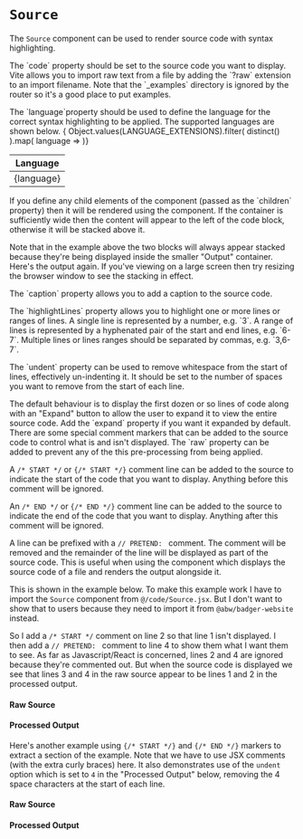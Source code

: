 
# `Source`

The `Source` component can be used to render source code with syntax
highlighting.

<Example
  Component={Text}
  code={TextSrc}
/>

<Heading title="Properties"/>

<Section code="code">
  The `code` property should be set to the source code you want to display.
  Vite allows you to import raw text from a file by adding the `?raw` extension
  to an import filename. Note that the `_examples` directory is ignored by the
  <Link to="/configuration/pages" code="pages"/> router so it's a good place to
  put examples.

  <Example
    Component={Load}
    code={LoadSrc}
  />
</Section>

<Section code="language">
  The `language`property should be used to define the language for the correct
  syntax highlighting to be applied. The supported languages are shown below.

  <table className="shaded striped celled">
    <thead>
      <tr>
        <th>Language</th>
      </tr>
    </thead>
    <tbody>
      { Object.values(LANGUAGE_EXTENSIONS).filter( distinct() ).map(
        language =>
          <tr key={language}>
            <td className="font-mono">{language}</td>
          </tr>
      )}
    </tbody>
  </table>
</Section>

<Section code="children">
  If you define any child elements of the component (passed as the `children`
  property) then it will be rendered using the <Link to="/content/split"
  code="Split"/> component.  If the container is sufficiently wide then the
  content will appear to the left of the code block, otherwise it will be
  stacked above it.

  <Example
    Component={Children}
    code={ChildrenSrc}
  />

  Note that in the example above the two blocks will always appear stacked
  because they're being displayed inside the smaller "Output" container.
  Here's the output again.  If you've viewing on a large screen then try
  resizing the browser window to see the stacking in effect.

  <Children/>
</Section>

<Section code="caption">
  The `caption` property allows you to add a caption to the source code.

  <Example
    Component={Caption}
    code={CaptionSrc}
  />
</Section>

<Section code="highlightLines">
  The `highlightLines` property allows you to highlight one or more lines or
  ranges of lines.  A single line is represented by a number, e.g. `3`.  A range
  of lines is represented by a hyphenated pair of the start and end lines, e.g.
  `6-7`. Multiple lines or lines ranges should be separated by commas,
  e.g. `3,6-7`.

  <Example
    Component={Highlight}
    code={HighlightSrc}
  />
</Section>

<Section code="undent">
  The `undent` property can be used to remove whitespace from the start of lines,
  effectively un-indenting it.  It should be set to the number of spaces you want
  to remove from the start of each line.

  <Example
    Component={Undent}
    code={UndentSrc}
  />
</Section>

<Section code="expand">
  The default behaviour is to display the first dozen or so lines of code along
  with an "Expand" button to allow the user to expand it to view the entire
  source code.  Add the `expand` property if you want it expanded by default.
</Section>

<Section code="raw">
  There are some special comment markers that can be added to the source code to
  control what is and isn't displayed. The `raw` property can be added to prevent
  any of the this pre-processing from being applied.

  A `/* START */` or `{/* START */}` comment line can be added to the source to
  indicate the start of the code that you want to display.  Anything before this
  comment will be ignored.

  An `/* END */` or `{/* END */}` comment line can be added to the source to
  indicate the end of the code that you want to display.  Anything after this
  comment will be ignored.

  A line can be prefixed with a `// PRETEND: `&nbsp;comment. The comment will be
  removed and the remainder of the line will be displayed as part of the source
  code.  This is useful when using the <Link to="/code/example" code="Example"/>
  component which displays the source code of a file and renders the output
  alongside it.

  This is shown in the example below.  To make this example work I have
  to import the `Source` component from `@/code/Source.jsx`.  But I don't want
  to show that to users because they need to import it from `@abw/badger-website`
  instead.

  So I add a `/* START */` comment on line 2 so that line 1 isn't displayed.  I
  then add a `// PRETEND: `&nbsp;comment to line 4 to show them what I want them to
  see.  As far as Javascript/React is concerned, lines 2 and 4 are ignored
  because they're commented out. But when the source code is displayed we see
  that lines 3 and 4 in the raw source appear to be lines 1 and 2 in the
  processed output.

  <Split>
    <div>
      <h4 className="mar-v-1 weight-500">Raw Source</h4>
      <Source
        code={TextSrc}
        highlightLines="2,4"
        expand
        raw
      />
    </div>
    <div>
      <h4 className="mar-v-1 weight-500">Processed Output</h4>
      <Source
        code={TextSrc}
        highlightLines="2"
        expand
      />
    </div>
  </Split>

  Here's another example using `{/* START */}` and `{/* END */}` markers to
  extract a section of the example.  Note that we have to use JSX comments
  (with the extra curly braces) here.  It also demonstrates use of the `undent`
  option which is set to `4` in the "Processed Output" below, removing the
  4 space characters at the start of each line.

  <Split>
    <div>
      <h4 className="mar-v-1 weight-500">Raw Source</h4>
      <Source
        code={ExtractSrc}
        highlightLines="6,11"
        expand
        raw
      />
    </div>
    <div>
      <h4 className="mar-v-1 weight-500">Processed Output</h4>
      <Source
        code={ExtractSrc}
        undent={4}
        expand
      />
    </div>
  </Split>
</Section>
